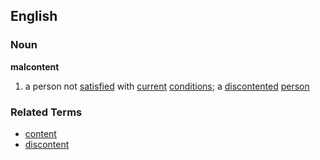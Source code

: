 == English ==
=== Noun ===
'''malcontent'''
# a person not [[satisfied]] with [[current]] [[conditions]]; a [[discontented]] [[person]]

=== Related Terms ===
*[[content]]
*[[discontent]]